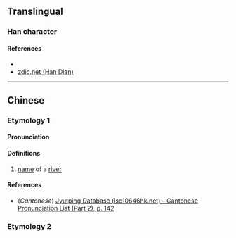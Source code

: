 {{character info/new}}
==Translingual==

===Han character===
{{Han char|rn=85|rad=水|as=09|sn=12|four=|canj=EVNO|ids=⿰氵彖}}

====References====
* {{Han ref|kx=0638.090|dkj=17866|dj=1045.040|hdz=31691.100|uh=6E6A|ud=28266}}
* [http://www.zdic.net/z/1d/js/6E6A.htm zdic.net (Han Dian)]

----

==Chinese==
{{zh-forms}}

===Etymology 1===

====Pronunciation====
{{zh-pron
|m=tuàn
|c=teon3
|mc=y
|oc=y
|ma=
|cat=pn
}}

====Definitions====
{{zh-hanzi}}

# [[name]] of a [[river]]

====References====
* (''Cantonese'') [http://www.iso10646hk.net/jp/document/download.jsp Jyutping Database (iso10646hk.net) - Cantonese Pronunciation List (Part 2), p. 142]

===Etymology 2===
{{zh-see|渜|a}}